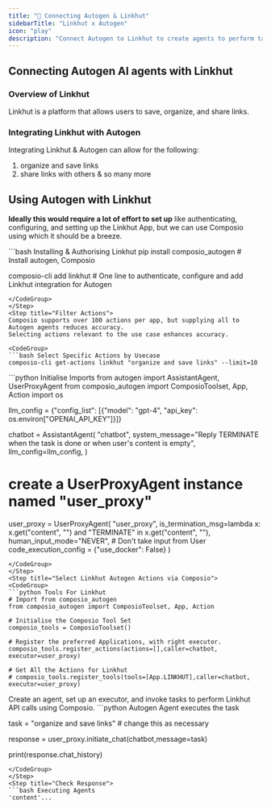 ```yaml
---
title: "🚀 Connecting Autogen & Linkhut"
sidebarTitle: "Linkhut x Autogen"
icon: "play"
description: "Connect Autogen to Linkhut to create agents to perform tasks using natural language"
---
```


## Connecting Autogen AI agents with Linkhut

### Overview of Linkhut

Linkhut is a platform that allows users to save, organize, and share links.

### Integrating Linkhut with Autogen

Integrating Linkhut & Autogen can allow for the following:

1. organize and save links
2. share links with others
& so many more

## Using Autogen with Linkhut

<Steps>
<Step title="Setting Up the Environment">

**Ideally this would require a lot of effort to set up** like authenticating, configuring, and setting up the Linkhut App, but we can use Composio using which it should be a breeze.

<CodeGroup>
```bash Installing & Authorising Linkhut
pip install composio_autogen # Install autogen, Composio 

composio-cli add linkhut # One line to authenticate, configure and add Linkhut integration for Autogen
```
</CodeGroup>
</Step>
<Step title="Filter Actions">
Composio supports over 100 actions per app, but supplying all to Autogen agents reduces accuracy.
Selecting actions relevant to the use case enhances accuracy.

<CodeGroup>
```bash Select Specific Actions by Usecase
composio-cli get-actions linkhut "organize and save links" --limit=10
```
</CodeGroup>

</Step>
<Step title="Import Base Packages">

<CodeGroup>
```python Initialise Imports
from autogen import AssistantAgent, UserProxyAgent
from composio_autogen import ComposioToolset, App, Action
import os

llm_config = {"config_list": [{"model": "gpt-4", "api_key": os.environ["OPENAI_API_KEY"]}]}

chatbot = AssistantAgent(
    "chatbot",
    system_message="Reply TERMINATE when the task is done or when user's content is empty",
    llm_config=llm_config,
)

# create a UserProxyAgent instance named "user_proxy"
user_proxy = UserProxyAgent(
    "user_proxy",
    is_termination_msg=lambda x: x.get("content", "") and "TERMINATE" in x.get("content", ""),
    human_input_mode="NEVER", # Don't take input from User
    code_execution_config = {"use_docker": False}
)
```
</CodeGroup>
</Step>
<Step title="Select Linkhut Autogen Actions via Composio">
<CodeGroup>
```python Tools For Linkhut
# Import from composio_autogen
from composio_autogen import ComposioToolset, App, Action

# Initialise the Composio Tool Set
composio_tools = ComposioToolset()

# Register the preferred Applications, with right executor. 
composio_tools.register_actions(actions=[],caller=chatbot, executor=user_proxy)

# Get All the Actions for Linkhut
# composio_tools.register_tools(tools=[App.LINKHUT],caller=chatbot, executor=user_proxy) 
```
</CodeGroup>
</Step>
<Step title="Execute the Agent">
Create an agent, set up an executor, and invoke tasks to perform Linkhut API calls using Composio. 
<CodeGroup>
```python Autogen Agent executes the task

task = "organize and save links" # change this as necessary

response = user_proxy.initiate_chat(chatbot,message=task)

print(response.chat_history)
```
</CodeGroup>
</Step>
<Step title="Check Response">
```bash Executing Agents
'content'...
```
</Step>
</Steps>
